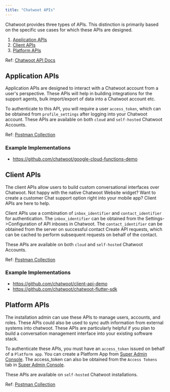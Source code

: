 ```yaml
---
title: "Chatwoot APIs"
---
```


Chatwoot provides three types of APIs. This distinction is primarily based on the specific use cases for which these APIs are designed.

1. [Application APIs](#application-apis)
2. [Client APIs](#client-apis)
3. [Platform APIs](#platform-apis)

Ref: [Chatwoot API Docs](https://www.chatwoot.com/developers/api/)

## Application APIs

Application APIs are designed to interact with a Chatwoot account from a user's perspective. These APIs will help in building integrations for the support agents, 
bulk import/export of data into a Chatwoot account etc.

To authenticate to this API, you will require a user `access_token`, which can be obtained from `profile_settings` after logging into your Chatwoot account.
These APIs are available on both `cloud` and `self-hosted` Chatwoot Accounts.

Ref: [Postman Collection](https://www.postman.com/chatwoot/workspace/chatwoot-apis/collection/162770-a7462388-50fd-4035-9bfc-5750f91c00cd)

### Example Implementations
- https://github.com/chatwoot/google-cloud-functions-demo

## Client APIs

The client APIs allow users to build custom conversational interfaces over Chatwoot. Not happy with the native Chatwoot Website widget? Want to create a customer Chat support option right into your mobile app? Client APIs are here to help.

Client APIs use a combination of `inbox_identifier` and `contact_identifier` for authentication. The `inbox_identifier` can be obtained from the Settings->Configuration of API inboxes in Chatwoot. The `contact_identifier` can be obtained from the server on successful contact Create API requests, which can be cached to perform subsequent requests on behalf of the contact.

These APIs are available on both `cloud` and `self-hosted` Chatwoot Accounts.

Ref: [Postman Collection](https://www.postman.com/chatwoot/workspace/chatwoot-apis/collection/162770-9b283c34-96a9-494f-bb52-c5c6ab864a4a)

### Example Implementations
- https://github.com/chatwoot/client-api-demo
- https://github.com/chatwoot/chatwoot-flutter-sdk

## Platform APIs 

The installation admin can use these APIs to manage users, accounts, and roles. These APIs could also be used to sync auth information from external systems into chatwoot. These APIs are particularly helpful if you plan to build a conversation management interface into your existing software stack.

To authenticate these APIs, you must have an `access_token` issued on behalf of a `Platform app`. You can create a Platform App from [Super Admin Console](/docs/self-hosted/monitoring/super-admin-sidekiq/). The access_token can also be obtained from the `Access Tokens` tab in [Super Admin Console](/docs/self-hosted/monitoring/super-admin-sidekiq/).

These APIs are available on `self-hosted` Chatwoot installations.

Ref: [Postman Collection](https://www.postman.com/chatwoot/workspace/chatwoot-apis/collection/162770-e5451b69-9f97-489b-b352-4ca7d8d82aff) 